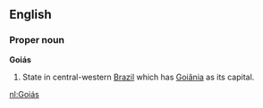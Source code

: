 ==English==

===Proper noun===
'''Goiás'''

#State in central-western [[Brazil]] which has [[Goiânia]] as its capital.

[[nl:Goiás]]